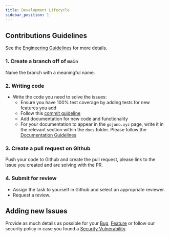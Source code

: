 ```yaml
---
title: Development Lifecycle
sidebar_position: 1
---
```


## Contributions Guidelines

See the [Engineering Guidelines](./engineering-guidelines.mdx) for more details.

### 1. Create a branch off of `main`

Name the branch with a meaningful name.

### 2. Writing code

- Write the code you need to solve the issues:
  - Ensure you have 100% test coverage by adding tests for new features you add
  - Follow this [commit guideline](https://www.conventionalcommits.org/en/v1.0.0/)
  - Add documentation for new code and functionality
  - For your documentation to appear in the `gojuno.xyz` page, write it in the relevant section within the `docs` folder. Please follow the [Documentation Guidelines](./doc-contribution/contribution-guide)

### 3. Create a pull request on Github

Push your code to Github and create the pull request, please link to the issue you created and are solving with the PR.

### 4. Submit for review

- Assign the task to yourself in Github and select an appropriate reviewer.
- Request a review.

## Adding new Issues

Provide as much details as possible for your [Bug](https://github.com/NethermindEth/juno/issues/new?assignees=&labels=&template=bug_report.md&title=),
[Feature](https://github.com/NethermindEth/juno/issues/new?assignees=&labels=&template=feature_request.md&title=) or
follow our security policy in case you found a [Security Vulnerability](https://github.com/NethermindEth/juno/security/policy).